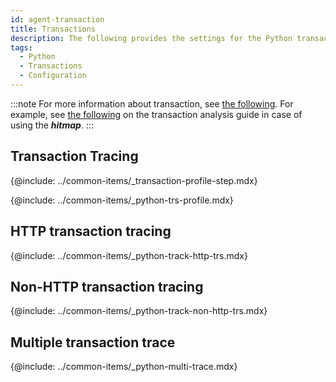 ```yaml
---
id: agent-transaction
title: Transactions
description: The following provides the settings for the Python transactions.
tags:
  - Python
  - Transactions
  - Configuration
---
```


:::note
For more information about transaction, see [the following](track-transactions-intro). For example, see [the following](trs-view) on the transaction analysis guide in case of using the **_hitmap_**.
:::

## Transaction Tracing

{@include: ../common-items/_transaction-profile-step.mdx}

{@include: ../common-items/_python-trs-profile.mdx}  

## HTTP transaction tracing

{@include: ../common-items/_python-track-http-trs.mdx} 

## Non-HTTP transaction tracing

{@include: ../common-items/_python-track-non-http-trs.mdx}  

## Multiple transaction trace

{@include: ../common-items/_python-multi-trace.mdx}
